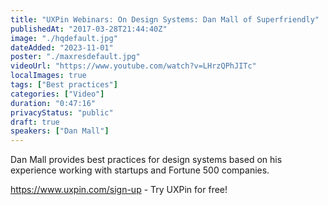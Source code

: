 ```yaml
---
title: "UXPin Webinars: On Design Systems: Dan Mall of Superfriendly"
publishedAt: "2017-03-28T21:44:40Z"
image: "./hqdefault.jpg"
dateAdded: "2023-11-01"
poster: "./maxresdefault.jpg"
videoUrl: "https://www.youtube.com/watch?v=LHrzQPhJITc"
localImages: true
tags: ["Best practices"]
categories: ["Video"]
duration: "0:47:16"
privacyStatus: "public"
draft: true
speakers: ["Dan Mall"]
---
```


Dan Mall provides best practices for design systems based on his experience working with startups and Fortune 500 companies.

https://www.uxpin.com/sign-up - Try UXPin for free!
